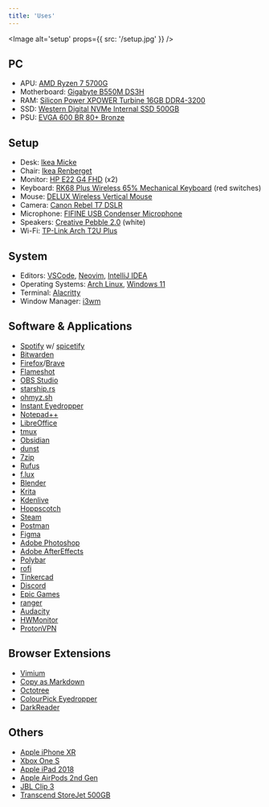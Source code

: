 ```yaml
---
title: 'Uses'
---
```


<Image alt='setup' props={{ src: '/setup.jpg' }} />

## PC

- APU: [AMD Ryzen 7 5700G](https://www.amd.com/en/products/apu/amd-ryzen-7-5700g)
- Motherboard: [Gigabyte B550M DS3H](https://www.gigabyte.com/Motherboard/B550M-DS3H-rev-1x#kf)
- RAM: [Silicon Power XPOWER Turbine 16GB DDR4-3200](https://www.amazon.com/Silicon-Power-Turbine-3200MHz-288-pin/dp/B07NKYM62D)
- SSD: [Western Digital NVMe Internal SSD 500GB](https://www.westerndigital.com/products/internal-drives/wd-blue-sa510-sata-m-2-ssd#WDS500G3B0B)
- PSU: [EVGA 600 BR 80+ Bronze](https://www.evga.com/products/product.aspx?pn=100-BR-0600-K1)

## Setup

- Desk: [Ikea Micke](https://www.ikea.com/us/en/p/micke-desk-white-90214308/)
- Chair: [Ikea Renberget](https://www.ikea.com/us/en/p/renberget-swivel-chair-bomstad-black-20503284/)
- Monitor: [HP E22 G4 FHD](https://www.hp.com/us-en/shop/pdp/hp-e22-g4-fhd-monitor) (x2)
- Keyboard: [RK68 Plus Wireless 65% Mechanical Keyboard](https://rkgamingstore.com/collections/68-keys/products/rk68-68-wireless-gaming-keyboard) (red switches)
- Mouse: [DELUX Wireless Vertical Mouse](https://www.amazon.com/Wireless-Vertical-Ergonomic-Receiver-M618C-White/dp/B08N9HSHTZ)
- Camera: [Canon Rebel T7 DSLR](https://shop.usa.canon.com/shop/en/catalog/canon-eos-rebel-t7-double-zoom-lens-kit)
- Microphone: [FIFINE USB Condenser Microphone](https://www.amazon.com/FIFINE-Streaming-Microphone-Windscreen-Discord-780A/dp/B0842691S7)
- Speakers: [Creative Pebble 2.0](https://www.amazon.com/Creative-USB-Powered-Speakers-Far-Field-Radiators/dp/B0791J2658?) (white)
- Wi-Fi: [TP-Link Arch T2U Plus](https://www.tp-link.com/us/home-networking/usb-adapter/archer-t2u-plus/)

## System

- Editors: [VSCode](https://code.visualstudio.com), [Neovim](https://neovim.io/), [IntelliJ IDEA](https://www.jetbrains.com/idea/)
- Operating Systems: [Arch Linux](https://archlinux.org/), [Windows 11](https://www.microsoft.com/en-us/windows/windows-11)
- Terminal: [Alacritty](https://alacritty.org/)
- Window Manager: [i3wm](https://i3wm.org/)

## Software & Applications

- [Spotify](https://www.spotify.com/) w/ [spicetify](https://spicetify.app/)
- [Bitwarden](https://bitwarden.com/)
- [Firefox](https://www.mozilla.org/en-US/firefox/new/)/[Brave](https://brave.com)
- [Flameshot](https://flameshot.org/)
- [OBS Studio](https://obsproject.com/)
- [starship.rs](https://starship.rs/)
- [ohmyz.sh](https://ohmyz.sh/)
- [Instant Eyedropper](http://instant-eyedropper.com/)
- [Notepad++](https://notepad-plus-plus.org/downloads/)
- [LibreOffice](https://www.libreoffice.org/)
- [tmux](https://github.com/tmux/tmux)
- [Obsidian](https://obsidian.md/)
- [dunst](https://dunst-project.org/)
- [7zip](https://www.7-zip.org/download.html)
- [Rufus](https://rufus.ie/)
- [f.lux](https://justgetflux.com/)
- [Blender](https://www.blender.org/)
- [Krita](https://krita.org/en/)
- [Kdenlive](https://kdenlive.org/en)
- [Hoppscotch](https://hoppscotch.io/)
- [Steam](https://store.steampowered.com/about/)
- [Postman](https://www.postman.com/)
- [Figma](https://www.figma.com/)
- [Adobe Photoshop](https://www.adobe.com/products/photoshop)
- [Adobe AfterEffects](https://www.adobe.com/products/aftereffects)
- [Polybar](https://polybar.github.io/)
- [rofi](https://github.com/davatorium/rofi)
- [Tinkercad](https://www.tinkercad.com/)
- [Discord](https://discord.com/)
- [Epic Games](https://www.epicgames.com/)
- [ranger](https://ranger.github.io/)
- [Audacity](https://www.audacityteam.org/)
- [HWMonitor](https://www.cpuid.com/softwares/hwmonitor.html)
- [ProtonVPN](https://protonvpn.com/)

## Browser Extensions

- [Vimium](https://vimium.github.io/)
- [Copy as Markdown](https://github.com/yorkxin/copy-as-markdown)
- [Octotree](https://www.octotree.io/)
- [ColourPick Eyedropper](https://chrome.google.com/webstore/detail/colorpick-eyedropper/ohcpnigalekghcmgcdcenkpelffpdolg)
- [DarkReader](https://darkreader.org/)

## Others

- [Apple iPhone XR](https://www.apple.com/newsroom/2018/09/apple-introduces-iphone-xr/)
- [Xbox One S](https://www.xbox.com/en-US/consoles/xbox-one-s)
- [Apple iPad 2018](https://www.apple.com/shop/buy-ipad/ipad-10-2)
- [Apple AirPods 2nd Gen](https://www.apple.com/airpods-2nd-generation)
- [JBL Clip 3](https://www.jbl.com/bluetooth-speakers/JBL+CLIP+3.html)
- [Transcend StoreJet 500GB](https://www.bhphotovideo.com/c/product/657295-REG/Transcend_TS500GSJ25M_500GB_StoreJet_25M_Portable.html)
